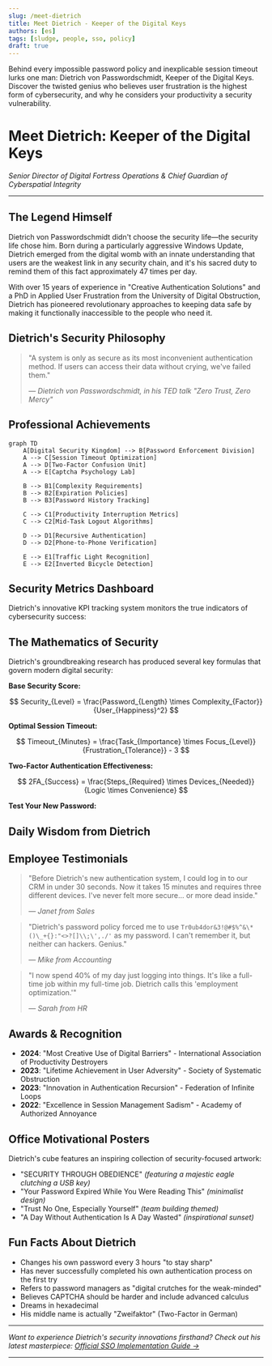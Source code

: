 ---
slug: /meet-dietrich
title: Meet Dietrich - Keeper of the Digital Keys
authors: [es]
tags: [sludge, people, sso, policy]
draft: true
---


Behind every impossible password policy and inexplicable session timeout lurks one man: Dietrich von Passwordschmidt, Keeper of the Digital Keys. Discover the twisted genius who believes user frustration is the highest form of cybersecurity, and why he considers your productivity a security vulnerability.

<!-- truncate -->

# Meet Dietrich: Keeper of the Digital Keys

_Senior Director of Digital Fortress Operations & Chief Guardian of Cyberspatial Integrity_

---

## The Legend Himself

Dietrich von Passwordschmidt didn't choose the security life—the security life chose him. Born during a particularly aggressive Windows Update, Dietrich emerged from the digital womb with an innate understanding that users are the weakest link in any security chain, and it's his sacred duty to remind them of this fact approximately 47 times per day.

With over 15 years of experience in "Creative Authentication Solutions" and a PhD in Applied User Frustration from the University of Digital Obstruction, Dietrich has pioneered revolutionary approaches to keeping data safe by making it functionally inaccessible to the people who need it.

## Dietrich's Security Philosophy

> "A system is only as secure as its most inconvenient authentication method. If users can access their data without crying, we've failed them."
>
> — _Dietrich von Passwordschmidt, in his TED talk "Zero Trust, Zero Mercy"_

## Professional Achievements

```mermaid
graph TD
    A[Digital Security Kingdom] --> B[Password Enforcement Division]
    A --> C[Session Timeout Optimization]
    A --> D[Two-Factor Confusion Unit]
    A --> E[Captcha Psychology Lab]

    B --> B1[Complexity Requirements]
    B --> B2[Expiration Policies]
    B --> B3[Password History Tracking]

    C --> C1[Productivity Interruption Metrics]
    C --> C2[Mid-Task Logout Algorithms]

    D --> D1[Recursive Authentication]
    D --> D2[Phone-to-Phone Verification]

    E --> E1[Traffic Light Recognition]
    E --> E2[Inverted Bicycle Detection]
```

## Security Metrics Dashboard

Dietrich's innovative KPI tracking system monitors the true indicators of cybersecurity success:

<SecurityMetricsDashboard />

## The Mathematics of Security

Dietrich's groundbreaking research has produced several key formulas that govern modern digital security:

**Base Security Score:**

$$
Security_{Level} = \frac{Password_{Length} \times Complexity_{Factor}}{User_{Happiness}^2}
$$

**Optimal Session Timeout:**

$$
Timeout_{Minutes} = \frac{Task_{Importance} \times Focus_{Level}}{Frustration_{Tolerance}} - 3
$$

**Two-Factor Authentication Effectiveness:**

$$
2FA_{Success} = \frac{Steps_{Required} \times Devices_{Needed}}{Logic \times Convenience}
$$

**Test Your New Password:**

<PasswordComplexityCalculator />

## Daily Wisdom from Dietrich

<DietrichTipGenerator />

## Employee Testimonials

> "Before Dietrich's new authentication system, I could log in to our CRM in under 30 seconds. Now it takes 15 minutes and requires three different devices. I've never felt more secure... or more dead inside."
>
> — _Janet from Sales_

> "Dietrich's password policy forced me to use `Tr0ub4dor&3!@#$%^&\*()\_+{}:"<>?[]\\;\',./'` as my password. I can't remember it, but neither can hackers. Genius."
>
> — _Mike from Accounting_

> "I now spend 40% of my day just logging into things. It's like a full-time job within my full-time job. Dietrich calls this 'employment optimization.'"
>
> — _Sarah from HR_

## Awards & Recognition

- **2024**: "Most Creative Use of Digital Barriers" - International Association of Productivity Destroyers
- **2023**: "Lifetime Achievement in User Adversity" - Society of Systematic Obstruction
- **2023**: "Innovation in Authentication Recursion" - Federation of Infinite Loops
- **2022**: "Excellence in Session Management Sadism" - Academy of Authorized Annoyance

## Office Motivational Posters

Dietrich's cube features an inspiring collection of security-focused artwork:

- "SECURITY THROUGH OBEDIENCE" _(featuring a majestic eagle clutching a USB key)_
- "Your Password Expired While You Were Reading This" _(minimalist design)_
- "Trust No One, Especially Yourself" _(team building themed)_
- "A Day Without Authentication Is A Day Wasted" _(inspirational sunset)_

## Fun Facts About Dietrich

- Changes his own password every 3 hours "to stay sharp"
- Has never successfully completed his own authentication process on the first try
- Refers to password managers as "digital crutches for the weak-minded"
- Believes CAPTCHA should be harder and include advanced calculus
- Dreams in hexadecimal
- His middle name is actually "Zweifaktor" (Two-Factor in German)

---

_Want to experience Dietrich's security innovations firsthand? Check out his latest masterpiece: [Official SSO Implementation Guide →](/sso-implementation-guide)_

---

<LegalNoticeDisclaimer />

